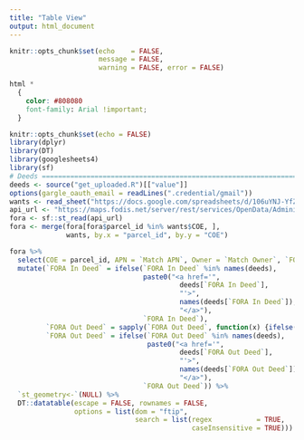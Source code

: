 ```yaml
---
title: "Table View"
output: html_document
---
```


```r
knitr::opts_chunk$set(echo    = FALSE,
                      message = FALSE,
                      warning = FALSE, error = FALSE)
```

```css
html *
  {
    color: #808080
    font-family: Arial !important;
  }
```

```r
knitr::opts_chunk$set(echo = FALSE)
library(dplyr)
library(DT)
library(googlesheets4)
library(sf)
# Deeds ========================================================================
deeds <- source("get_uploaded.R")[["value"]]
options(gargle_oauth_email = readLines(".credential/gmail"))
wants <- read_sheet("https://docs.google.com/spreadsheets/d/106uYNJ-YfZVJtI1ztw2PqKvF8YUzGsyPiHnWec4rV7w/edit#gid=1167995236")
api_url <- "https://maps.fodis.net/server/rest/services/OpenData/AdministrativeBoundaries/FeatureServer/1/query?where=1%3D1&outFields=*&outSR=4326&f=json"
fora <- sf::st_read(api_url) 
fora <- merge(fora[fora$parcel_id %in% wants$COE, ],
              wants, by.x = "parcel_id", by.y = "COE")
```

```r
fora %>% 
  select(COE = parcel_id, APN = `Match APN`, Owner = `Match Owner`, `FORA Out Deed` = `Match Deed`, `FORA In Deed` = `In Deed Number`, Jurisdiction) %>%
  mutate(`FORA In Deed` = ifelse(`FORA In Deed` %in% names(deeds), 
                                 paste0("<a href='",
                                          deeds[`FORA In Deed`],
                                          "'>", 
                                          names(deeds[`FORA In Deed`]),
                                          "</a>"),
                                 `FORA In Deed`),
         `FORA Out Deed` = sapply(`FORA Out Deed`, function(x) {ifelse(is.null(x), "", x)}),
         `FORA Out Deed` = ifelse(`FORA Out Deed` %in% names(deeds),
                                  paste0("<a href='",
                                          deeds[`FORA Out Deed`],
                                          "'>",
                                          names(deeds[`FORA Out Deed`]),
                                          "</a>"),
                                 `FORA Out Deed`)) %>%
  `st_geometry<-`(NULL) %>% 
  DT::datatable(escape = FALSE, rownames = FALSE,
                options = list(dom = "ftip",
                               search = list(regex           = TRUE, 
                                             caseInsensitive = TRUE)))
```



